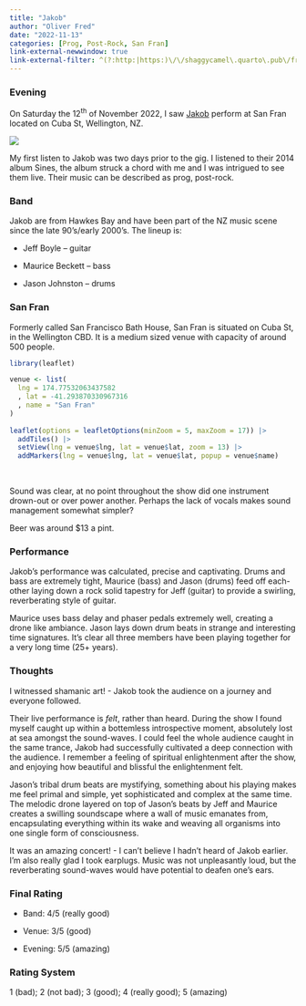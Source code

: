 ```yaml
---
title: "Jakob"
author: "Oliver Fred"
date: "2022-11-13"
categories: [Prog, Post-Rock, San Fran]
link-external-newwindow: true
link-external-filter: ^(?:http:|https:)\/\/shaggycamel\.quarto\.pub\/freds_music_blog
---
```


### Evening

On Saturday the 12<sup>th</sup> of November 2022, I saw [Jakob](https://open.spotify.com/artist/1rRk0aScbAjuf5lAnnTe6n?si=GipUgvmaTwCPC3ZpBv93bA) perform at San Fran located on Cuba St, Wellington, NZ.

![](jakob.jpg)

My first listen to Jakob was two days prior to the gig. I listened to their 2014 album Sines, the album struck a chord with me and I was intrigued to see them live. Their music can be described as prog, post-rock.

### Band

Jakob are from Hawkes Bay and have been part of the NZ music scene since the late 90's/early 2000's. The lineup is:

-   Jeff Boyle -- guitar

-   Maurice Beckett -- bass

-   Jason Johnston -- drums

### San Fran

Formerly called San Francisco Bath House, San Fran is situated on Cuba St, in the Wellington CBD. It is a medium sized venue with capacity of around 500 people.

```r
library(leaflet)

venue <- list(
  lng = 174.77532063437582
  , lat = -41.293870330967316
  , name = "San Fran"
)
 
leaflet(options = leafletOptions(minZoom = 5, maxZoom = 17)) |>
  addTiles() |> 
  setView(lng = venue$lng, lat = venue$lat, zoom = 13) |> 
  addMarkers(lng = venue$lng, lat = venue$lat, popup = venue$name)

```

<br>

Sound was clear, at no point throughout the show did one instrument drown-out or over power another. Perhaps the lack of vocals makes sound management somewhat simpler?

Beer was around \$13 a pint.

### Performance

Jakob's performance was calculated, precise and captivating. Drums and bass are extremely tight, Maurice (bass) and Jason (drums) feed off each-other laying down a rock solid tapestry for Jeff (guitar) to provide a swirling, reverberating style of guitar.

Maurice uses bass delay and phaser pedals extremely well, creating a drone like ambiance. Jason lays down drum beats in strange and interesting time signatures. It's clear all three members have been playing together for a very long time (25+ years).

### Thoughts

I witnessed shamanic art! - Jakob took the audience on a journey and everyone followed.

Their live performance is *felt*, rather than heard. During the show I found myself caught up within a bottemless introspective moment, absolutely lost at sea amongst the sound-waves. I could feel the whole audience caught in the same trance, Jakob had successfully cultivated a deep connection with the audience. I remember a feeling of spiritual enlightenment after the show, and enjoying how beautiful and blissful the enlightenment felt.

Jason's tribal drum beats are mystifying, something about his playing makes me feel primal and simple, yet sophisticated and complex at the same time. The melodic drone layered on top of Jason's beats by Jeff and Maurice creates a swilling soundscape where a wall of music emanates from, encapsulating everything within its wake and weaving all organisms into one single form of consciousness.

It was an amazing concert! - I can't believe I hadn't heard of Jakob earlier. I'm also really glad I took earplugs. Music was not unpleasantly loud, but the reverberating sound-waves would have potential to deafen one's ears.

### Final Rating

-   Band: 4/5 (really good)

-   Venue: 3/5 (good)

-   Evening: 5/5 (amazing)

### Rating System

1 (bad); 2 (not bad); 3 (good); 4 (really good); 5 (amazing)
